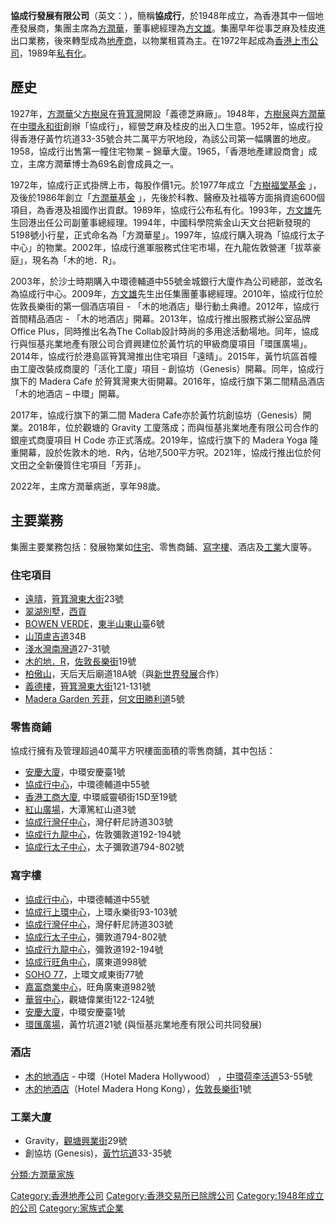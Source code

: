 {{Unreferenced|time=2021-09-29T10:04:42+00:00}}
{{Infobox Company
|name = 協成行發展有限公司
|name_en = Hip Shing Hong（Holdings）Company Limited
|company_logo =
|company_type = 私有企業
|traded_as =
|company_slogan =
|listing =
|location = [[香港|香港]][[中環|中環]][[德輔道中|德輔道中]]55號[[協成行中心|協成行中心]]
|founder = [[方樹泉|方樹泉]]、[[方潤華|方潤華]]
|chairman1 = [[方潤華|方潤華]]
|MD = [[方文雄|方文雄]]
|industry = 地產發展商和投資商
|sales =
|profit =
|asset =
|revenue =
|market_value =
|num_employees =
|products = 地產發展、投資
|subsid =
|homepage = [http://www.hshd.com.hk hshd.com.hk]
}}  

'''協成行發展有限公司'''（英文：{{lang|en|'''Hip Shing Hong（Holdings）Company Limited'''}}），簡稱'''協成行'''，於1948年成立，為香港其中一個地產發展商，集團主席為[[方潤華|方潤華]]，董事總經理為[[方文雄|方文雄]]。集團早年從事芝麻及桂皮進出口業務，後來轉型成為[[地產商|地產商]]，以物業租賃為主。在1972年起成為[[香港上市公司|香港上市公司]]，1989年[[私有化|私有化]]。

== 歷史 ==

1927年，[[方潤華|方潤華]]父[[方樹泉|方樹泉]]在[[筲箕灣|筲箕灣]]開設「義德芝麻廠」。1948年，[[方樹泉|方樹泉]]與[[方潤華|方潤華]]在[[中環|中環]][[永和街_(香港)|永和街]]創辦「協成行」，經營芝麻及桂皮的出入口生意。1952年，協成行投得香港仔黃竹坑道33-35號合共二萬平方呎地段，為該公司第一幅購置的地皮。1958，協成行出售第一幢住宅物業 – 錦華大廈。1965，「香港地產建設商會」成立，主席方潤華博士為69名創會成員之一。

1972年，協成行正式掛牌上市，每股作價1元。於1977年成立「[http://www.fsft.com.hk/hk/ 方樹福堂基金] {{Wayback|url=http://www.fsft.com.hk/hk/ |date=20210929090217 }}」，及後於1986年創立「[http://www.fsft.com.hk/hk/ 方潤華基金] {{Wayback|url=http://www.fsft.com.hk/hk/ |date=20210929090217 }}」，先後於科教、醫療及社福等方面捐資逾600個項目，為香港及祖國作出貢獻。1989年，協成行公布私有化。1993年，[[方文雄|方文雄]]先生回港出任公司副董事總經理。1994年，中國科學院紫金山天文台把新發現的5198號小行星，正式命名為「方潤華星」。1997年，協成行購入現為「協成行太子中心」的物業。2002年，協成行進軍服務式住宅市場，在九龍佐敦營運「拔萃豪庭」，現名為「木的地．R」。

2003年，於沙士時期購入中環德輔道中55號金城銀行大廈作為公司總部，並改名為協成行中心。2009年，[[方文雄|方文雄]]先生出任集團董事總經理。2010年，協成行位於佐敦長樂街的第一個酒店項目 - 「木的地酒店」舉行動土典禮。2012年，協成行首間精品酒店 - 「木的地酒店」開幕。2013年，協成行推出服務式辦公室品牌Office Plus，同時推出名為The Collab設計時尚的多用途活動場地。同年，協成行與恒基兆業地產有限公司合資興建位於黃竹坑的甲級商廈項目「環匯廣場」。2014年，協成行於港島區筲箕灣推出住宅項目「遠晴」。2015年，黃竹坑區首幢由工廈改裝成商廈的「活化工廈」項目 - 創協坊（Genesis）開幕。同年，協成行旗下的 Madera Cafe 於筲箕灣東大街開幕。2016年，協成行旗下第二間精品酒店「木的地酒店 – 中環」開幕。

2017年，協成行旗下的第二間 Madera Cafe亦於黃竹坑創協坊（Genesis）開業。2018年，位於觀塘的 Gravity 工廈落成；而與恒基兆業地產有限公司合作的銀座式商廈項目 H Code 亦正式落成。2019年，協成行旗下的 Madera Yoga 隆重開幕，設於佐敦木的地．R內，佔地7,500平方呎。2021年，協成行推出位於何文田之全新優質住宅項目「芳菲」。

2022年，主席方潤華病逝，享年98歲。

==主要業務==

集團主要業務包括：發展物業如[[住宅|住宅]]、零售商鋪、[[寫字樓|寫字樓]]、酒店及[[工業|工業]]大廈等。

=== 住宅項目 ===

* [[遠晴|遠晴]]，[[筲箕灣|筲箕灣]][[東大街|東大街]]23號
* [[翠湖別墅|翠湖別墅]]，[[西貢區|西貢]]
* [[BOWEN_VERDE|BOWEN VERDE]]，[[東半山|東半山]][[東山臺|東山臺]]6號
* [[太平山_(香港)|山頂]][[盧吉道|盧吉道]]34B
* [[淺水灣|淺水灣]][[南灣道|南灣道]]27-31號
* [[木的地．R|木的地．R]]，[[佐敦|佐敦]][[長樂街|長樂街]]19號
* [[柏傲山|柏傲山]]，天后天后廟道18A號（與[[新世界發展|新世界發展]]合作）
* [[義德樓|義德樓]]，[[筲箕灣東大街|筲箕灣東大街]]121-131號
* [[Madera_Garden_芳菲|Madera Garden 芳菲]]，[[何文田勝利道|何文田勝利道]]5號

=== 零售商鋪 ===

協成行擁有及管理超過40萬平方呎樓面面積的零售商舖，其中包括：

* [[安慶大廈|安慶大廈]]，中環安慶臺1號
* [[協成行中心|協成行中心]]，中環德輔道中55號
* [[香港工商大廈|香港工商大廈]], 中環威靈頓街15D至19號
* [[紅山廣場|紅山廣場]]，大潭篤紅山道3號
* [[協成行灣仔中心|協成行灣仔中心]]，灣仔軒尼詩道303號
* [[協成行九龍中心|協成行九龍中心]]，佐敦彌敦道192-194號
* [[協成行太子中心|協成行太子中心]]，太子彌敦道794-802號

=== 寫字樓 ===
* [[協成行中心|協成行中心]]，中環德輔道中55號
* [[協成行上環中心|協成行上環中心]]，上環永樂街93-103號
* [[協成行灣仔中心|協成行灣仔中心]]，灣仔軒尼詩道303號
* [[協成行太子中心|協成行太子中心]]，彌敦道794-802號
* [[協成行九龍中心|協成行九龍中心]]，彌敦道192-194號
* [[協成行旺角中心|協成行旺角中心]]，廣東道998號
* [[SOHO_77|SOHO 77]]，上環文咸東街77號
* [[嘉富商業中心|嘉富商業中心]]，旺角廣東道982號
* [[華貿中心|華貿中心]]，觀塘偉業街122-124號
* [[安慶大廈|安慶大廈]]，中環安慶臺1號
* [[環匯廣場|環匯廣場]]，黃竹坑道21號 (與恒基兆業地產有限公司共同發展)

=== 酒店 ===
* [[木的地酒店|木的地酒店]] - 中環（Hotel Madera Hollywood） ，[[中環|中環]][[荷李活道|荷李活道]]53-55號
* [[木的地酒店|木的地酒店]]（Hotel Madera Hong Kong），[[佐敦|佐敦]][[長樂街|長樂街]]1號

=== 工業大廈 ===
* Gravity，[[觀塘|觀塘]][[興業街|興業街]]29號
* 創協坊 (Genesis)，[[黃竹坑道|黃竹坑道]]33-35號

[[分類:方潤華家族|分類:方潤華家族]]
[[Category:香港地產公司|Category:香港地產公司]]
[[Category:香港交易所已除牌公司|Category:香港交易所已除牌公司]]
[[Category:1948年成立的公司|Category:1948年成立的公司]]
[[Category:家族式企業|Category:家族式企業]]